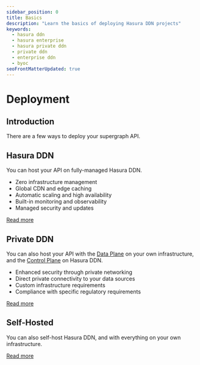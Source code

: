 ```yaml
---
sidebar_position: 0
title: Basics
description: "Learn the basics of deploying Hasura DDN projects"
keywords:
  - hasura ddn
  - hasura enterprise
  - hasura private ddn
  - private ddn
  - enterprise ddn
  - byoc
seoFrontMatterUpdated: true
---
```



# Deployment

## Introduction

There are a few ways to deploy your supergraph API.

## Hasura DDN

You can host your API on fully-managed Hasura DDN.

- Zero infrastructure management
- Global CDN and edge caching
- Automatic scaling and high availability
- Built-in monitoring and observability
- Managed security and updates

[Read more](/deployment/hasura-ddn/index.mdx)

## Private DDN

You can also host your API with the [Data Plane](/help/glossary#data-plane) on your own infrastructure, and the
[Control Plane](/help/glossary#control-plane) on Hasura DDN.

- Enhanced security through private networking
- Direct private connectivity to your data sources
- Custom infrastructure requirements
- Compliance with specific regulatory requirements

[Read more](/private-ddn/index.mdx)

## Self-Hosted

You can also self-host Hasura DDN, and with everything on your own infrastructure.

[Read more](/deployment/self-hosted/index.mdx)
